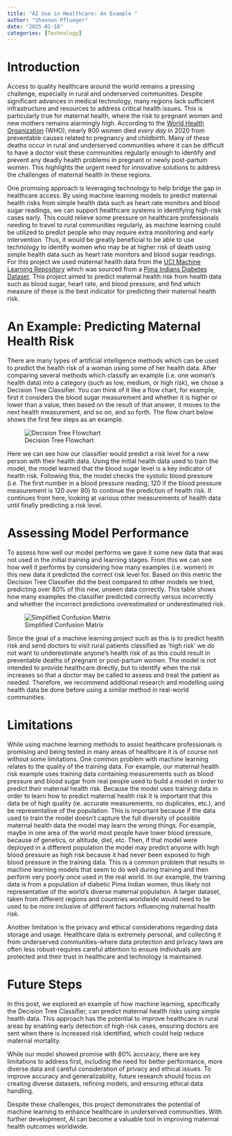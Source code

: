 ```yaml
---
title: "AI Use in Healthcare: An Example "
author: "Shannon Pflueger"
date: "2025-01-18"
categories: [Technology]
---
```


# Introduction
Access to quality healthcare around the world remains a pressing challenge, especially in rural and underserved communities. Despite significant advances in medical technology, many regions lack sufficient infrastructure and resources to address critical health issues. This is particularly true for maternal health, where the risk to pregnant women and new mothers remains alarmingly high. According to the [World Health Organization](https://www.who.int/news-room/fact-sheets/detail/maternal-mortality#:~:text=Every%20day%20in%202020%2C%20almost,most%20could%20have%20been%20prevented.) (WHO), nearly 800 women died *every day* in 2020 from preventable causes related to pregnancy and childbirth. Many of these deaths occur in rural and underserved communities where it can be difficult to have a doctor visit these communities regularly enough to identify and prevent any deadly health problems in pregnant or newly post-partum women. This highlights the urgent need for innovative solutions to address the challenges of maternal health in these regions.

One promising approach is leveraging technology to help bridge the gap in healthcare access. By using machine learning models to predict maternal health risks from simple health data such as heart rate monitors and blood sugar readings, we can support healthcare systems in identifying high-risk cases early. This could relieve some pressure on healthcare professionals needing to travel to rural communities regularly, as machine learning could be utilized to predict people who may require extra monitoring and early intervention. Thus, it would be greatly beneficial to be able to use technology to identify women who may be at higher risk of death using simple health data such as heart rate monitors and blood sugar readings. For this project we used maternal health data from the [UCI Machine Learning Repository](https://archive.ics.uci.edu/dataset/863/maternal+health+risk) which was sourced from a [Pima Indians Diabetes Dataset](https://raw.githubusercontent.com/jbrownlee/Datasets/master/pima-indians-diabetes.names). This project aimed to predict maternal health risk from health data such as blood sugar, heart rate, and blood pressure, and find which measure of these is the best indicator for predicting their maternal health risk.

# An Example: Predicting Maternal Health Risk 
There are many types of artificial intelligence methods which can be used to predict the health risk of a woman using some of her health data. After comparing several methods which classify an example (i.e. one woman’s health data) into a category (such as low, medium, or high risk), we chose a Decision Tree Classifier. You can think of it like a flow chart, for example, first it considers the blood sugar measurement and whether it is higher or lower than a value, then based on the result of that answer, it moves to the next health measurement, and so on, and so forth. The flow chart below shows the first few steps as an example. 

![Decision Tree Flowchart](img/dt_flow_chart.PNG)

Here we can see how our classifier would predict a risk level for a new person with their health data. Using the initial health data used to train the model, the model learned that the blood sugar level is a key indicator of health risk. Following this, the model checks the systolic blood pressure (i.e. The first number in a blood pressure reading; 120 if the blood pressure measurement is 120 over 80) to continue the prediction of health risk. It continues from here, looking at various other measurements of health data until finally predicting a risk level.

# Assessing Model Performance
To assess how well our model performs we gave it some new data that was not used in the initial training and learning stages. From this we can see how well it performs by considering how many examples (i.e. women) in this new data it predicted the correct risk level for. Based on this metric the Decision Tree Classifier did the best compared to other models we tried, predicting over 80% of this new, unseen data correctly. This table shows how many examples the classifier predicted correctly versus incorrectly and whether the incorrect predictions overestimated or underestimated risk. 

![Simplified Confusion Matrix](img/simplified_confusion_matrix.PNG)

Since the goal of a machine learning project such as this is to predict health risk and send doctors to visit rural patients classified as ‘high risk’ we do not want to underestimate anyone's health risk of as this could result in preventable deaths of pregnant or post-partum women. The model is not intended to provide healthcare directly, but to identify when the risk increases so that a doctor may be called to assess and treat the patient as needed. Therefore, we recommend additional research and modelling using health data be done before using a similar method in real-world communities.

# Limitations
While using machine learning methods to assist healthcare professionals is promising and being tested in many areas of healthcare it is of course not without some limitations. One common problem with machine learning relates to the quality of the training data. For example, our maternal health risk example uses training data containing measurements such as blood pressure and blood sugar from real people used to build a model in order to predict their maternal health risk. Because the model uses training data in order to learn how to predict maternal health risk it is important that this data be of high quality (ie. accurate measurements, no duplicates, etc.), and be representative of the population. This is important because if the data used to train the model doesn't capture the full diversity of possible maternal health data the model may learn the wrong things. For example, maybe in one area of the world most people have lower blood pressure, because of genetics, or altitude, diet, etc. Then, if that model were deployed in a different population the model may predict anyone with high blood pressure as high risk because it had never been exposed to high blood pressure in the training data. This is a common problem that results in machine learning models that seem to do well during training and then perform very poorly once used in the real world. In our example, the training data is from a population of diabetic Pima Indian women, thus likely not representative of the world's diverse maternal population. A larger dataset, taken from different regions and countries worldwide would need to be used to be more inclusive of different factors influencing maternal health risk.

Another limitation is the privacy and ethical considerations regarding data storage and usage. Healthcare data is extremely personal, and collecting it from underserved communities-where data protection and privacy laws are often less robust-requires careful attention to ensure individuals are protected and their trust in healthcare and technology is maintained.

# Future Steps
In this post, we explored an example of how machine learning, specifically the Decision Tree Classifier, can predict maternal health risks using simple health data. This approach has the potential to improve healthcare in rural areas by enabling early detection of high-risk cases, ensuring doctors are sent when there is increased risk identified, which could help reduce maternal mortality.

While our model showed promise with 80% accuracy, there are key limitations to address first, including the need for better performance, more diverse data and careful consideration of privacy and ethical issues. To improve accuracy and generalizability, future research should focus on creating diverse datasets, refining models, and ensuring ethical data handling.

Despite these challenges, this project demonstrates the potential of machine learning to enhance healthcare in underserved communities. With further development, AI can become a valuable tool in improving maternal health outcomes worldwide.



